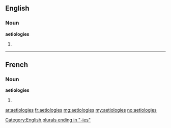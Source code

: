 ==English==

===Noun===
'''aetiologies'''

# {{plural of|aetiology}}

[[Category:English plurals ending in "-ies"]]

----

==French==

===Noun===
'''aetiologies''' {{f}}

# {{plural of|[[aetiologie]]|lang=fr}}

[[ar:aetiologies]]
[[fr:aetiologies]]
[[mg:aetiologies]]
[[my:aetiologies]]
[[no:aetiologies]]